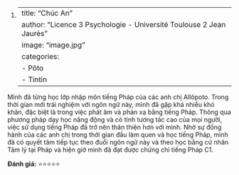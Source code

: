 1.  <div>

    ---
    title: "Chúc An"
    author: "Licence 3 Psychologie - Université Toulouse 2 Jean Jaurès"
    image: "image.jpg"
    categories:
      - Pôto
      - Tintin
    ---

    </div>

Mình đã từng học lớp nhập môn tiếng Pháp của các anh chị Allôpoto. Trong thời gian mới trải nghiệm với ngôn ngữ này, mình đã gặp khá nhiều khó khăn, đặc biệt là trong việc phát âm và phản xạ bằng tiếng Pháp. Thông qua phương pháp dạy học năng động và có tính tương tác cao của mọi người, việc sử dụng tiếng Pháp đã trở nên thân thiện hơn với mình. Nhờ sự đồng hành của các anh chị trong thời gian đầu làm quen và học tiếng Pháp, mình đã có quyết tâm tiếp tục theo đuổi ngôn ngữ này và theo học bằng cử nhân Tâm lý tại Pháp và hiện giờ mình đã đạt được chứng chỉ tiếng Pháp C1.

**Đánh giá:** ⭐⭐⭐⭐⭐
